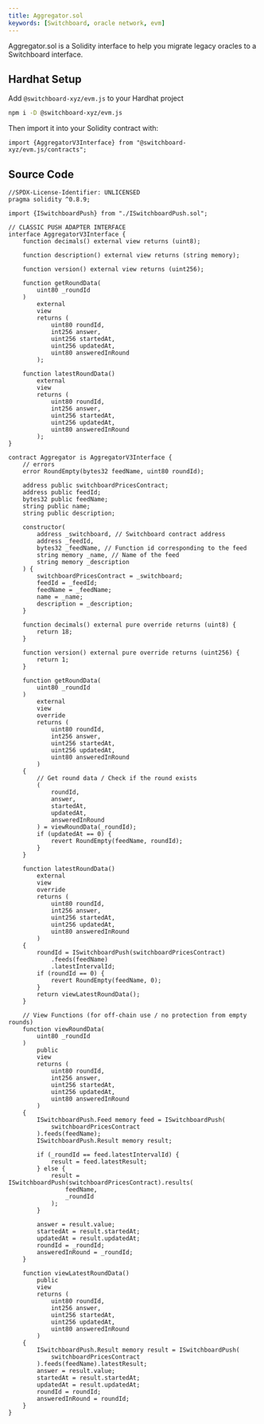 ```yaml
---
title: Aggregator.sol
keywords: [Switchboard, oracle network, evm]
---
```


Aggregator.sol is a Solidity interface to help you migrate legacy oracles to a
Switchboard interface.

## Hardhat Setup

Add `@switchboard-xyz/evm.js` to your Hardhat project

```bash
npm i -D @switchboard-xyz/evm.js
```

Then import it into your Solidity contract with:

```solidity
import {AggregatorV3Interface} from "@switchboard-xyz/evm.js/contracts";
```

## Source Code

```solidity
//SPDX-License-Identifier: UNLICENSED
pragma solidity ^0.8.9;

import {ISwitchboardPush} from "./ISwitchboardPush.sol";

// CLASSIC PUSH ADAPTER INTERFACE
interface AggregatorV3Interface {
    function decimals() external view returns (uint8);

    function description() external view returns (string memory);

    function version() external view returns (uint256);

    function getRoundData(
        uint80 _roundId
    )
        external
        view
        returns (
            uint80 roundId,
            int256 answer,
            uint256 startedAt,
            uint256 updatedAt,
            uint80 answeredInRound
        );

    function latestRoundData()
        external
        view
        returns (
            uint80 roundId,
            int256 answer,
            uint256 startedAt,
            uint256 updatedAt,
            uint80 answeredInRound
        );
}

contract Aggregator is AggregatorV3Interface {
    // errors
    error RoundEmpty(bytes32 feedName, uint80 roundId);

    address public switchboardPricesContract;
    address public feedId;
    bytes32 public feedName;
    string public name;
    string public description;

    constructor(
        address _switchboard, // Switchboard contract address
        address _feedId,
        bytes32 _feedName, // Function id corresponding to the feed
        string memory _name, // Name of the feed
        string memory _description
    ) {
        switchboardPricesContract = _switchboard;
        feedId = _feedId;
        feedName = _feedName;
        name = _name;
        description = _description;
    }

    function decimals() external pure override returns (uint8) {
        return 18;
    }

    function version() external pure override returns (uint256) {
        return 1;
    }

    function getRoundData(
        uint80 _roundId
    )
        external
        view
        override
        returns (
            uint80 roundId,
            int256 answer,
            uint256 startedAt,
            uint256 updatedAt,
            uint80 answeredInRound
        )
    {
        // Get round data / Check if the round exists
        (
            roundId,
            answer,
            startedAt,
            updatedAt,
            answeredInRound
        ) = viewRoundData(_roundId);
        if (updatedAt == 0) {
            revert RoundEmpty(feedName, roundId);
        }
    }

    function latestRoundData()
        external
        view
        override
        returns (
            uint80 roundId,
            int256 answer,
            uint256 startedAt,
            uint256 updatedAt,
            uint80 answeredInRound
        )
    {
        roundId = ISwitchboardPush(switchboardPricesContract)
            .feeds(feedName)
            .latestIntervalId;
        if (roundId == 0) {
            revert RoundEmpty(feedName, 0);
        }
        return viewLatestRoundData();
    }

    // View Functions (for off-chain use / no protection from empty rounds)
    function viewRoundData(
        uint80 _roundId
    )
        public
        view
        returns (
            uint80 roundId,
            int256 answer,
            uint256 startedAt,
            uint256 updatedAt,
            uint80 answeredInRound
        )
    {
        ISwitchboardPush.Feed memory feed = ISwitchboardPush(
            switchboardPricesContract
        ).feeds(feedName);
        ISwitchboardPush.Result memory result;

        if (_roundId == feed.latestIntervalId) {
            result = feed.latestResult;
        } else {
            result = ISwitchboardPush(switchboardPricesContract).results(
                feedName,
                _roundId
            );
        }

        answer = result.value;
        startedAt = result.startedAt;
        updatedAt = result.updatedAt;
        roundId = _roundId;
        answeredInRound = _roundId;
    }

    function viewLatestRoundData()
        public
        view
        returns (
            uint80 roundId,
            int256 answer,
            uint256 startedAt,
            uint256 updatedAt,
            uint80 answeredInRound
        )
    {
        ISwitchboardPush.Result memory result = ISwitchboardPush(
            switchboardPricesContract
        ).feeds(feedName).latestResult;
        answer = result.value;
        startedAt = result.startedAt;
        updatedAt = result.updatedAt;
        roundId = roundId;
        answeredInRound = roundId;
    }
}
```
